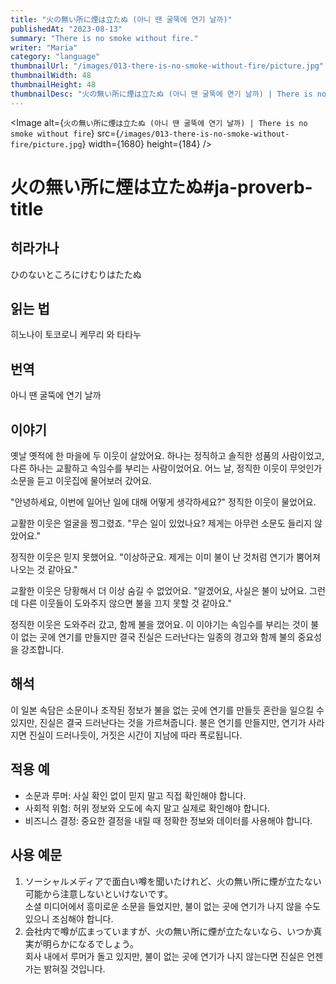 ```yaml
---
title: "火の無い所に煙は立たぬ (아니 땐 굴뚝에 연기 날까)"
publishedAt: "2023-08-13"
summary: "There is no smoke without fire."
writer: "Maria"
category: "language"
thumbnailUrl: "/images/013-there-is-no-smoke-without-fire/picture.jpg"
thumbnailWidth: 48
thumbnailHeight: 48
thumbnailDesc: "火の無い所に煙は立たぬ (아니 땐 굴뚝에 연기 날까) | There is no smoke without fire"
---
```


<Image
  alt={`火の無い所に煙は立たぬ (아니 땐 굴뚝에 연기 날까) | There is no smoke without fire`}
  src={`/images/013-there-is-no-smoke-without-fire/picture.jpg`}
  width={1680}
  height={184}
/>

# 火の無い所に煙は立たぬ#ja-proverb-title

## 히라가나

ひのないところにけむりはたたぬ

## 읽는 법

히노나이 토코로니 케무리 와 타타누

## 번역

아니 땐 굴뚝에 연기 날까

## 이야기

옛날 옛적에 한 마을에 두 이웃이 살았어요. 하나는 정직하고 솔직한 성품의 사람이었고, 다른 하나는 교활하고 속임수를 부리는 사람이었어요. 어느 날, 정직한 이웃이 무엇인가 소문을 듣고 이웃집에 물어보러 갔어요.

"안녕하세요, 이번에 일어난 일에 대해 어떻게 생각하세요?" 정직한 이웃이 물었어요.

교활한 이웃은 얼굴을 찡그렸죠. "무슨 일이 있었나요? 제게는 아무런 소문도 들리지 않았어요."

정직한 이웃은 믿지 못했어요. "이상하군요. 제게는 이미 불이 난 것처럼 연기가 뿜어져 나오는 것 같아요."

교활한 이웃은 당황해서 더 이상 숨길 수 없었어요. "알겠어요, 사실은 불이 났어요. 그런데 다른 이웃들이 도와주지 않으면 불을 끄지 못할 것 같아요."

정직한 이웃은 도와주러 갔고, 함께 불을 껐어요. 이 이야기는 속임수를 부리는 것이 불이 없는 곳에 연기를 만들지만 결국 진실은 드러난다는 일종의 경고와 함께 불의 중요성을 강조합니다.

## 해석

이 일본 속담은 소문이나 조작된 정보가 불을 없는 곳에 연기를 만들듯 혼란을 일으킬 수 있지만, 진실은 결국 드러난다는 것을 가르쳐줍니다. 불은 연기를 만들지만, 연기가 사라지면 진실이 드러나듯이, 거짓은 시간이 지남에 따라 폭로됩니다.

## 적용 예

- 소문과 루머: 사실 확인 없이 믿지 말고 직접 확인해야 합니다.
- 사회적 위험: 허위 정보와 오도에 속지 말고 실제로 확인해야 합니다.
- 비즈니스 결정: 중요한 결정을 내릴 때 정확한 정보와 데이터를 사용해야 합니다.

## 사용 예문

1. ソーシャルメディアで面白い噂を聞いたけれど、火の無い所に煙が立たない可能から注意しないといけないです。<br /> 소셜 미디어에서 흥미로운 소문을 들었지만, 불이 없는 곳에 연기가 나지 않을 수도 있으니 조심해야 합니다.
2. 会社内で噂が広まっていますが、火の無い所に煙が立たないなら、いつか真実が明らかになるでしょう。<br /> 회사 내에서 루머가 돌고 있지만, 불이 없는 곳에 연기가 나지 않는다면 진실은 언젠가는 밝혀질 것입니다.
